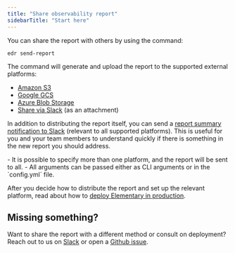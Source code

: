 ```yaml
---
title: "Share observability report"
sidebarTitle: "Start here"
---
```


You can share the report with others by using the command:

```shell
edr send-report
```

The command will generate and upload the report to the supported external platforms:

- [Amazon S3](/oss/guides/share-observability-report/host-on-s3)
- [Google GCS](/oss/guides/share-observability-report/host-on-gcs)
- [Azure Blob Storage](/oss/guides/share-observability-report/host-on-azure)
- [Share via Slack](/oss/guides/share-observability-report/share-via-slack) (as an attachment)

In addition to distributing the report itself, you can send a [report summary notification to Slack](/oss/guides/share-observability-report/send-report-summary) (relevant to all supported platforms).
This is useful for you and your team members to understand quickly if there is something in the new report you should address.

<Info>
  - It is possible to specify more than one platform, and the report will be
  sent to all. - All arguments can be passed either as CLI arguments or in the
  `config.yml` file.
</Info>

After you decide how to distribute the report and set up the relevant platform, read about how to [deploy Elementary in production](/oss/deployment-and-configuration/elementary-in-production).

## Missing something?

Want to share the report with a different method or consult on deployment? Reach out to us on [Slack](https://elementary-data.com/community) or open a [Github issue](https://github.com/elementary-data/elementary/issues/new/choose).
